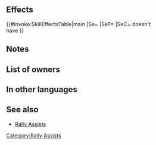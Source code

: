 {{Assist
|tagid=SID_速さ魔防の応援
|name=Rally Spd/Res
|range=1
|effect=Grants Spd/Res+3 to target ally for 1 turn.
|cost=300
|required=Rally Speed;Rally Resistance
|exclusive=0
|canUseMove={{MoveList|all}}
|canUseWeapon={{WeaponList|exclude=Staff}}
|properties=random_all,random_inherit_base
}}
==Effects==
{{#invoke:SkillEffectsTable|main
|Se={{Eft|Bonuses|Spd/Res|3}}
|SeT={{Tgt|Target Ally}}
|SeC={{Tgt|Target Ally}} doesn't<br>have {{SEt|Isolation}}
}}
==Notes==
{{Bonuses}}
==List of owners==
{{Skill Hero List}}
==In other languages==
{{OtherLanguages
|english=Rally Spd/Res
|japanese=速さ魔防の応援
|german=Ges./Res. sam.
|spanishEU=Potenc. Vel/Res
|spanishLA=Potenc. Vel./Res.
|french=Rall. : Vit/Rés
|italian=Sprone Vel/Res
|chineseTW=速度魔防支援
|portuguese=Vel./Res. nímias
}}
==See also==
* [[Rally Assists]]
{{AssistSkillBox}}
[[Category:Rally Assists]]